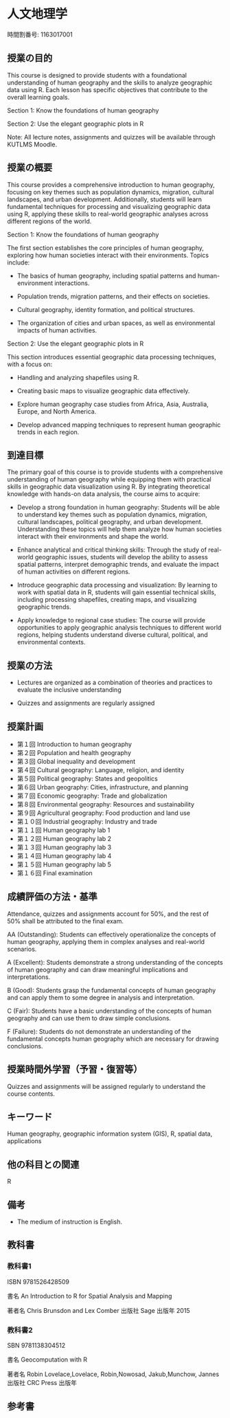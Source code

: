 # 人文地理学 {.unnumbered}

時間割番号: 1163017001

## 授業の目的 

This course is designed to provide students with a foundational understanding of human geography and the skills to analyze geographic data using R. Each lesson has specific objectives that contribute to the overall learning goals.

Section 1: Know the foundations of human geography

Section 2: Use the elegant geographic plots in R

Note: All lecture notes, assignments and quizzes will be available through KUTLMS Moodle. 

## 授業の概要  

This course provides a comprehensive introduction to human geography, focusing on key themes such as population dynamics, migration, cultural landscapes, and urban development. Additionally, students will learn fundamental techniques for processing and visualizing geographic data using R, applying these skills to real-world geographic analyses across different regions of the world.

Section 1: Know the foundations of human geography

The first section establishes the core principles of human geography, exploring how human societies interact with their environments. Topics include:

- The basics of human geography, including spatial patterns and human-environment interactions.
    
- Population trends, migration patterns, and their effects on societies.

- Cultural geography, identity formation, and political structures.
    
- The organization of cities and urban spaces, as well as environmental impacts of human activities.

Section 2: Use the elegant geographic plots in R

This section introduces essential geographic data processing techniques, with a focus on:

- Handling and analyzing shapefiles using R.

- Creating basic maps to visualize geographic data effectively.

- Explore human geography case studies from Africa, Asia, Australia, Europe, and North America.
    
- Develop advanced mapping techniques to represent human geographic trends in each region.

## 到達目標 

The primary goal of this course is to provide students with a comprehensive understanding of human geography while equipping them with practical skills in geographic data visualization using R. By integrating theoretical knowledge with hands-on data analysis, the course aims to acquire:

- Develop a strong foundation in human geography: Students will be able to understand key themes such as population dynamics, migration, cultural landscapes, political geography, and urban development. Understanding these topics will help them analyze how human societies interact with their environments and shape the world.

- Enhance analytical and critical thinking skills: Through the study of real-world geographic issues, students will develop the ability to assess spatial patterns, interpret demographic trends, and evaluate the impact of human activities on different regions.

- Introduce geographic data processing and visualization: By learning to work with spatial data in R, students will gain essential technical skills, including processing shapefiles, creating maps, and visualizing geographic trends.

- Apply knowledge to regional case studies: The course will provide opportunities to apply geographic analysis techniques to different world regions, helping students understand diverse cultural, political, and environmental contexts.

## 授業の方法 

- Lectures are organized as a combination of theories and practices to evaluate the inclusive understanding

- Quizzes and assignments are regularly assigned

## 授業計画  

- 第１回   Introduction to human geography
- 第２回   Population and health geography
- 第３回   Global inequality and development
- 第４回   Cultural geography: Language, religion, and identity
- 第５回   Political geography: States and geopolitics
- 第６回   Urban geography: Cities, infrastructure, and planning
- 第７回   Economic geography: Trade and globalization
- 第８回   Environmental geography: Resources and sustainability
- 第９回   Agricultural geography: Food production and land use
- 第１０回 Industrial geography: Industry and trade
- 第１１回 Human geography lab 1
- 第１２回 Human geography lab 2
- 第１３回 Human geography lab 3
- 第１４回 Human geography lab 4
- 第１５回 Human geography lab 5
- 第１６回 Final examination

## 成績評価の方法・基準 

Attendance, quizzes and assignments account for 50%, and the rest of 50% shall be attributed to the final exam.

AA (Outstanding): Students can effectively operationalize the concepts of human geography, applying them in complex analyses and real-world scenarios.

A (Excellent): Students demonstrate a strong understanding of the concepts of human geography and can draw meaningful implications and interpretations.

B (Good): Students grasp the fundamental concepts of human geography and can apply them to some degree in analysis and interpretation.

C (Fair): Students have a basic understanding of the concepts of human geography and can use them to draw simple conclusions.

F (Failure): Students do not demonstrate an understanding of the fundamental concepts human geography which are necessary for drawing conclusions.

## 授業時間外学習（予習・復習等）

Quizzes and assignments will be assigned regularly to understand the course contents.

## キーワード

Human geography, geographic information system (GIS), R, spatial data, applications

## 他の科目との関連 

R

## 備考 

- The medium of instruction is English.

## 教科書

### 教科書1

ISBN	9781526428509

書名	An Introduction to R for Spatial Analysis and Mapping

著者名	Chris Brunsdon and Lex Comber	出版社	Sage	出版年	2015

### 教科書2

SBN	9781138304512

書名	Geocomputation with R

著者名	Robin Lovelace,Lovelace, Robin,Nowosad, Jakub,Munchow, Jannes	出版社	CRC Press	出版年

## 参考書


